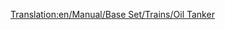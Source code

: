 [[Translation:en/Manual/Base Set/Trains/Oil Tanker]]
{{fr/Manual/Base Set/Trains/Wagon|Nom=Wagon-citerne de pétrole
|Coût=1 562£ (3 124$)
|Poids=24 / 54 t
|Image=[[File:en/Manual/Base Set/Trains/Oiltanker.png]]
|Capacité=30000 litres de pétrole
|MonoCoût=1 562£ (3 124$)
|MonoPoids=24 / 59 t
|MonoCapacité=35000 litres de pétrole
|MagCoût=1 562£ (3 124$)
|MagPoids=24 / 61 t
|MagCapacité=37000 litres de pétrole
|Description=Les wagons-citerne de pétrole sont construits pour contenir des liquides comme le [[fr/Manual/Base Set/Cargos/Pétrole|pétrole]]. Ce wagon est disponible sous les climats [[fr/Manual/Climat#tempere|tempéré]], [[fr/Manual/Climat#subarctique|subarctique]] et [[fr/Manual/Climat#subtropical|subtropical]].
}}